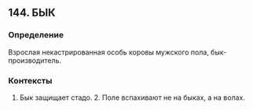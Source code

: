 ## 144. БЫК
### Определение
Взрослая некастрированная особь коровы мужского пола, бык-производитель.

### Контексты
1. Бык защищает стадо. 2. Поле вспахивают не на быках, а на волах.

